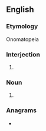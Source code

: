 ==English==

===Etymology===
Onomatopeia

===Interjection===
{{en-interj}}

# {{alternative spelling of|en|achoo}}

===Noun===
{{en-noun}}

# {{alternative spelling of|en|achoo}}

===Anagrams===
* {{anagrams|en|a=achoot|cahoot}}